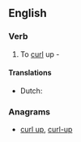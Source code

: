 ==English==

===Verb===
{{en-verb}}

# {{context|transitive|rare|lang=en}} To [[curl]] up - {{w|Alfred Tennyson}}

====Translations====
{{trans-top|curl up}}
* Dutch: {{t-|nl|krullen}}
{{trans-mid}}
{{trans-bottom}}

===Anagrams===
* [[curl up#English|curl up]], [[curl-up#English|curl-up]]